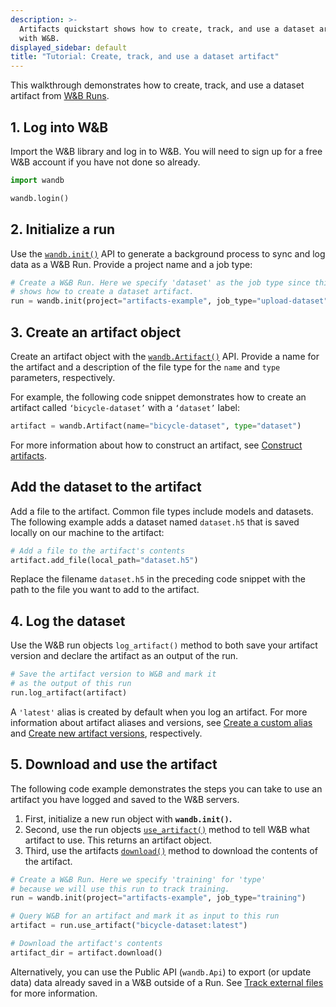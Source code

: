 ```yaml
---
description: >-
  Artifacts quickstart shows how to create, track, and use a dataset artifact
  with W&B.
displayed_sidebar: default
title: "Tutorial: Create, track, and use a dataset artifact"
---
```

This walkthrough demonstrates how to create, track, and use a dataset artifact from [W&B Runs](/guides/runs/).

## 1. Log into W&B

Import the W&B library and log in to W&B. You will need to sign up for a free W&B account if you have not done so already.

```python
import wandb

wandb.login()
```

## 2. Initialize a run

Use the [`wandb.init()`](/ref/python/functions/init) API to generate a background process to sync and log data as a W&B Run. Provide a project name and a job type:

```python
# Create a W&B Run. Here we specify 'dataset' as the job type since this example
# shows how to create a dataset artifact.
run = wandb.init(project="artifacts-example", job_type="upload-dataset")
```

## 3. Create an artifact object

Create an artifact object with the [`wandb.Artifact()`](/ref/python/experiments/artifact) API. Provide a name for the artifact and a description of the file type for the `name` and `type` parameters, respectively.

For example, the following code snippet demonstrates how to create an artifact called `‘bicycle-dataset’` with a `‘dataset’` label:

```python
artifact = wandb.Artifact(name="bicycle-dataset", type="dataset")
```

For more information about how to construct an artifact, see [Construct artifacts](./construct-an-artifact).

## Add the dataset to the artifact

Add a file to the artifact. Common file types include models and datasets. The following example adds a dataset named `dataset.h5` that is saved locally on our machine to the artifact:

```python
# Add a file to the artifact's contents
artifact.add_file(local_path="dataset.h5")
```

Replace the filename `dataset.h5` in the preceding code snippet with the path to the file you want to add to the artifact.

## 4. Log the dataset

Use the W&B run objects `log_artifact()` method to both save your artifact version and declare the artifact as an output of the run.

```python
# Save the artifact version to W&B and mark it
# as the output of this run
run.log_artifact(artifact)
```

A `'latest'` alias is created by default when you log an artifact. For more information about artifact aliases and versions, see [Create a custom alias](./create-a-custom-alias) and [Create new artifact versions](./create-a-new-artifact-version), respectively.

## 5. Download and use the artifact

The following code example demonstrates the steps you can take to use an artifact you have logged and saved to the W&B servers.

1. First, initialize a new run object with **`wandb.init()`.**
2. Second, use the run objects [`use_artifact()`](/ref/python/experiments/run#use_artifact) method to tell W&B what artifact to use. This returns an artifact object.
3. Third, use the artifacts [`download()`](/ref/python/experiments/artifact#download) method to download the contents of the artifact.

```python
# Create a W&B Run. Here we specify 'training' for 'type'
# because we will use this run to track training.
run = wandb.init(project="artifacts-example", job_type="training")

# Query W&B for an artifact and mark it as input to this run
artifact = run.use_artifact("bicycle-dataset:latest")

# Download the artifact's contents
artifact_dir = artifact.download()
```

Alternatively, you can use the Public API (`wandb.Api`) to export (or update data) data already saved in a W&B outside of a Run. See [Track external files](./track-external-files) for more information.
